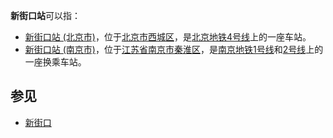 '''新街口站'''可以指：
* [[新街口站_(北京市)|新街口站 (北京市)]]，位于[[北京市|北京市]][[西城区|西城区]]，是[[北京地铁|北京地铁]][[北京地铁4号线|4号线]]上的一座车站。
* [[新街口站_(南京市)|新街口站 (南京市)]]，位于[[江苏省|江苏省]][[南京市|南京市]][[秦淮区|秦淮区]]，是[[南京地铁|南京地铁]][[南京地铁1号线|1号线]]和[[南京地铁2号线|2号线]]上的一座换乘车站。

== 参见 ==
* [[新街口_(南京)|新街口]]

{{disambig|XinJieK|cat=四字车站名消歧义}}